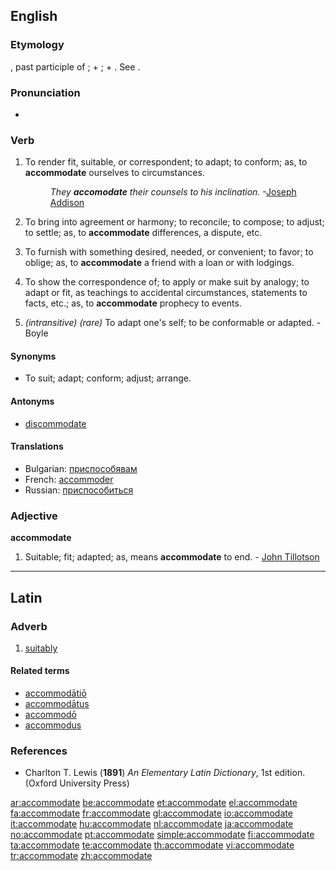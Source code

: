 ==English==

===Etymology===
{{etyl|la}} {{term|accommodatus|lang=la}}, past participle of {{term|accommodare|lang=la}}; {{term|ad|lang=la}} + {{term|commodare||to make fit, help}}; {{term|con-|lang=la}} + {{term|modus||measure, proportion}}. See {{term|mode}}.

===Pronunciation===
*{{audio|en-us-accommodate.ogg|Audio (US)}}

===Verb===
{{en-verb|accommodat|ing}}

# {{transitive}} To render fit, suitable, or correspondent; to adapt; to conform; as, to '''accommodate''' ourselves to circumstances.
#:''They '''accomodate''' their counsels to his inclination.''  -[[w:Joseph Addison|Joseph Addison]]
# {{transitive}} To bring into agreement or harmony; to reconcile; to compose; to adjust; to settle; as, to '''accommodate''' differences, a dispute, etc.
# {{transitive}} To furnish with something desired, needed, or convenient; to favor; to oblige; as, to '''accommodate''' a friend with a loan or with lodgings.
# {{transitive}} To show the correspondence of; to apply or make suit by analogy; to adapt or fit, as teachings to accidental circumstances, statements to facts, etc.; as, to '''accommodate''' prophecy to events.
# ''(intransitive) (rare)'' To adapt one's self; to be conformable or adapted.  - Boyle

====Synonyms====
*To suit; adapt; conform; adjust; arrange.

====Antonyms====
* {{qualifier|rare}} [[discommodate]]

====Translations====
* Bulgarian: [[приспособявам]]
*French: [[accommoder]]
*Russian: [[приспособиться]]

===Adjective===
'''accommodate'''

# {{archaic}} Suitable; fit; adapted; as, means '''accommodate''' to end.  - [[w:John Tillotson|John Tillotson]]

{{webster}}

----

==Latin==

===Adverb===
{{la-adv|accommodat|accommodāt|e}}

# [[suitably]]

====Related terms====
* [[accommodatio|accommodātiō]]
* [[accommodatus|accommodātus]]
* [[accommodo|accommodō]]
* [[accommodus]]

===References===
* Charlton T. Lewis ('''1891''') ''An Elementary Latin Dictionary'', 1st edition. (Oxford University Press)

[[ar:accommodate]]
[[be:accommodate]]
[[et:accommodate]]
[[el:accommodate]]
[[fa:accommodate]]
[[fr:accommodate]]
[[gl:accommodate]]
[[io:accommodate]]
[[it:accommodate]]
[[hu:accommodate]]
[[nl:accommodate]]
[[ja:accommodate]]
[[no:accommodate]]
[[pt:accommodate]]
[[simple:accommodate]]
[[fi:accommodate]]
[[ta:accommodate]]
[[te:accommodate]]
[[th:accommodate]]
[[vi:accommodate]]
[[tr:accommodate]]
[[zh:accommodate]]